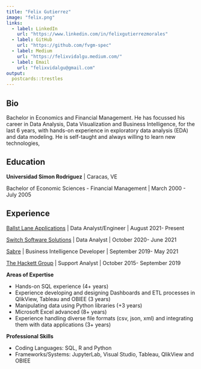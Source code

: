 ```yaml
---
title: "Felix Gutierrez"
image: "felix.png"
links:
  - label: LinkedIn
    url: "https://www.linkedin.com/in/felixgutierrezmorales"
  - label: GitHub
    url: "https://github.com/fvgm-spec"
  - label: Medium
    url: "https://felixvidalgu.medium.com/"
  - label: Email
    url: "felixvidalgu@gmail.com"
output:
  postcards::trestles
---
```

 
## Bio

Bachelor in Economics and Financial Management. He has focussed his career in Data Analysis, Data
Visualization and Business Intelligence, for the last 6 years, with hands-on experience in exploratory data
analysis (EDA) and data modeling. He is self-taught and always willing to learn new technologies,

## Education

**Universidad Simon Rodriguez** | Caracas, VE

Bachelor of Economic Sciences -
Financial Management | March 2000 - July 2005

## Experience

[Ballst Lane Applications](https://ballastlane.com/) | Data Analyst/Engineer | August 2021- Present

[Switch Software Solutions](https://switchsoftware.us/) | Data Analyst | October 2020- June 2021

[Sabre](https://www.sabre.com/) | Business Intelligence Developer | September 2019- May 2021

[The Hackett Group](https://www.thehackettgroup.com/) | Support Analyst | October 2015- September 2019

**Areas of Expertise**

* Hands-on SQL experience (4+ years)
* Experience developing and designing Dashboards and ETL processes in QlikView, Tableau and OBIEE (3 years)
* Manipulating data using Python libraries (+3 years)
* Microsoft Excel advanced (8+ years)
* Experience handling diverse file formats (csv, json, xml) and integrating them with data applications (3+ years)

**Professional Skills**

* Coding Languages: SQL, R and Python
* Frameworks/Systems: JupyterLab, Visual Studio, Tableau, QlikView and OBIEE
